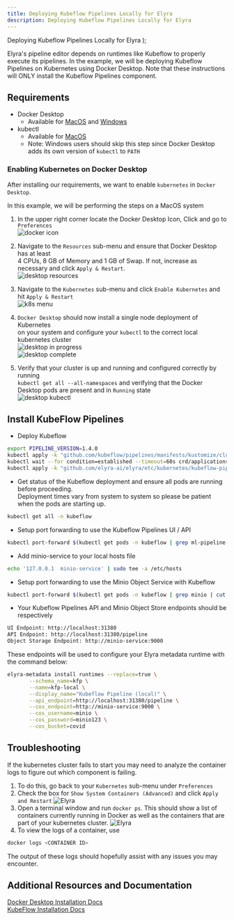```yaml
---
title: Deploying Kubeflow Pipelines Locally for Elyra
description: Deploying Kubeflow Pipelines Locally for Elyra
---
```


  <span>
    Deploying Kubeflow Pipelines Locally for Elyra
  </span>
);

<PageDescription>

Elyra's pipeline editor depends on runtimes like Kubeflow to properly execute its pipelines. In the example,
we will be deploying Kubeflow Pipelines on Kubernetes using Docker Desktop. Note that these instructions will
ONLY install the Kubeflow Pipelines component.

</PageDescription>



## Requirements
- Docker Desktop
    - Available for [MacOS](https://hub.docker.com/editions/community/docker-ce-desktop-mac) and 
                    [Windows](https://hub.docker.com/editions/community/docker-ce-desktop-windows)
- kubectl
    - Available for [MacOS](https://kubernetes.io/docs/tasks/tools/install-kubectl/#install-kubectl-on-macos)
    - Note: Windows users should skip this step since Docker Desktop adds its own version of `kubectl` to `PATH`
    
    
### Enabling Kubernetes on Docker Desktop

After installing our requirements, we want to enable `kubernetes` in `Docker Desktop`.

In this example, we will be performing the steps on a MacOS system

1. In the upper right corner locate the Docker Desktop Icon, Click and go to `Preferences`   
![docker icon](../images/ai/docker-desktop-icon.png)  
  
2. Navigate to the `Resources` sub-menu and ensure that Docker Desktop has at least   
4 CPUs, 8 GB of Memory and 1 GB of Swap. If not, increase as necessary and click `Apply & Restart`.  
![desktop resources](../images/ai/docker-desktop-resources.png)  
  
3. Navigate to the `Kubernetes` sub-menu and click `Enable Kubernetes` and hit `Apply & Restart`  
![k8s menu](../images/ai/docker-desktop-k8s-menu.png)  
  
4. `Docker Desktop` should now install a single node deployment of Kubernetes  
 on your system and configure your `kubectl` to the correct local kubernetes cluster  
![desktop in progress](../images/ai/docker-desktop-in-progress.png)  
![desktop complete](../images/ai/docker-desktop-complete.png)  
  
5. Verify that your cluster is up and running and configured correctly by running  
`kubectl get all --all-namespaces` and verifying that the Docker Desktop pods are present and in `Running` state   
![desktop kubectl](../images/ai/docker-desktop-kubectl.png)  
  
## Install KubeFlow Pipelines 

- Deploy Kubeflow  

```bash
export PIPELINE_VERSION=1.4.0
kubectl apply -k "github.com/kubeflow/pipelines/manifests/kustomize/cluster-scoped-resources?ref=$PIPELINE_VERSION"
kubectl wait --for condition=established --timeout=60s crd/applications.app.k8s.io
kubectl apply -k "github.com/elyra-ai/elyra/etc/kubernetes/kubeflow-pipelines?ref=master"
```
- Get status of the Kubeflow deployment and ensure all pods are running before proceeding.  
Deployment times vary from system to system so please be patient when the pods are starting up.
```bash
kubectl get all -n kubeflow
```
- Setup port forwarding to use the Kubeflow Pipelines UI / API
```bash
kubectl port-forward $(kubectl get pods -n kubeflow | grep ml-pipeline-ui | cut -d' ' -f1) 31380:3000 -n kubeflow &
```
- Add minio-service to your local hosts file
```bash
echo '127.0.0.1  minio-service' | sudo tee -a /etc/hosts
```
- Setup port forwarding to use the Minio Object Service with Kubeflow
```bash
kubectl port-forward $(kubectl get pods -n kubeflow | grep minio | cut -d' ' -f1) 9000:9000 -n kubeflow &
```
- Your Kubeflow Pipelines API and Minio Object Store endpoints should be respectively
```bash
UI Endpoint: http://localhost:31380
API Endpoint: http://localhost:31380/pipeline
Object Storage Endpoint: http://minio-service:9000
```

These endpoints will be used to configure your Elyra metadata runtime with the
command below:

```bash
elyra-metadata install runtimes --replace=true \
       --schema_name=kfp \
       --name=kfp-local \
       --display_name="Kubeflow Pipeline (local)" \
       --api_endpoint=http://localhost:31380/pipeline \
       --cos_endpoint=http://minio-service:9000 \
       --cos_username=minio \
       --cos_password=minio123 \
       --cos_bucket=covid
```

## Troubleshooting
If the kubernetes cluster fails to start you may need to analyze the container logs to figure out which 
component is failing. 
1. To do this, go back to your `Kubernetes` sub-menu under `Preferences`
2. Check the box for `Show System Containers (Advanced)` and click `Apply and Restart`
![Elyra](../images/ai/docker-desktop-advanced-option.png)  
3. Open a terminal window and run `docker ps`. This should show a list of containers currently running in 
Docker as well as the containers that are part of your kubernetes cluster.
![Elyra](../images/ai/docker-desktop-ps.png)  
4. To view the logs of a container, use
```bash
docker logs <CONTAINER ID>
```
The output of these logs should hopefully assist with any issues you may encounter.

## Additional Resources and Documentation
[Docker Desktop Installation Docs](https://docs.docker.com/get-started/)  
[KubeFlow Installation Docs](https://www.kubeflow.org/docs/started/installing-kubeflow/)

